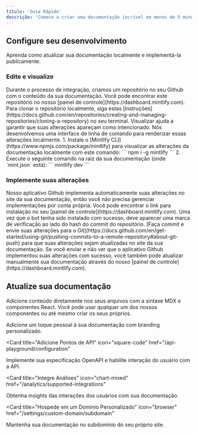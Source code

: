 ```yaml
---
título: 'Guia Rápido'
descrição: 'Comece a criar uma documentação incrível em menos de 5 minutos'
---
```


## Configure seu desenvolvimento

Aprenda como atualizar sua documentação localmente e implementá-la publicamente.

### Edite e visualize

<AccordionGroup>
  <Accordion icon="github" title="Clone sua documentação localmente">
    Durante o processo de integração, criamos um repositório no seu Github com
    o conteúdo da sua documentação. Você pode encontrar este repositório no nosso
    [painel de controle](https://dashboard.mintlify.com). Para clonar o repositório
    localmente, siga estas
    [instruções](https://docs.github.com/en/repositories/creating-and-managing-repositories/cloning-a-repository)
    no seu terminal.
  </Accordion>
  <Accordion icon="rectangle-terminal" title="Visualize alterações">
    Visualizar ajuda a garantir que suas alterações apareçam como intencionado. Nós desenvolvemos uma
    interface de linha de comando para renderizar essas alterações localmente. 1. Instale o
    [Mintlify CLI](https://www.npmjs.com/package/mintlify) para visualizar as alterações da documentação localmente com este comando: ``` npm i -g mintlify ```
    2. Execute o seguinte comando na raiz da sua documentação (onde
    `mint.json` está): ``` mintlify dev ```
  </Accordion>
</AccordionGroup>

### Implemente suas alterações

<AccordionGroup>

<Accordion icon="message-bot" title="Instale nosso aplicativo Github">
  Nosso aplicativo Github implementa automaticamente suas alterações no site da sua documentação, então você
  não precisa gerenciar implementações por conta própria. Você pode encontrar o link para instalação no
  seu [painel de controle](https://dashboard.mintlify.com). Uma vez que o bot tenha sido
  instalado com sucesso, deve aparecer uma marca de verificação ao lado do hash do commit
  do repositório.
</Accordion>
<Accordion icon="rocket" title="Envie suas alterações">
  [Faça commit e envie suas alterações para
  o Git](https://docs.github.com/en/get-started/using-git/pushing-commits-to-a-remote-repository#about-git-push)
  para que suas alterações sejam atualizadas no site da sua documentação. Se você enviar e não ver que
  o aplicativo Github implementou suas alterações com sucesso, você também pode atualizar manualmente sua documentação através do nosso [painel de controle](https://dashboard.mintlify.com).
</Accordion>

</AccordionGroup>

## Atualize sua documentação

Adicione conteúdo diretamente nos seus arquivos com a sintaxe MDX e componentes React. Você pode usar qualquer um dos nossos componentes ou até mesmo criar os seus próprios.

<CardGroup>

<Card title="Estilize Sua Documentação" icon="paintbrush" href="/settings/global">
  Adicione um toque pessoal à sua documentação com branding personalizado.
</Card>

<Card
  title="Adicione Pontos de API"
  icon="square-code"
  href="/api-playground/configuration"
>
  Implemente sua especificação OpenAPI e habilite interação do usuário com a API.
</Card>

<Card
  title="Integre Análises"
  icon="chart-mixed"
  href="/analytics/supported-integrations"
>
  Obtenha insights das interações dos usuários com sua documentação.
</Card>

<Card
  title="Hospede em um Domínio Personalizado"
  icon="browser"
  href="/settings/custom-domain/subdomain"
>
  Mantenha sua documentação no subdomínio do seu próprio site.
</Card>

</CardGroup>